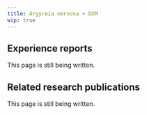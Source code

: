 ---
title: Argyreia nervosa + DXM
wip: true
---

## Experience reports

This page is still being written.

## Related research publications

This page is still being written.

